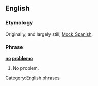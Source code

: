 ==English==

===Etymology===
Originally, and largely still, [[w:Mock Spanish|Mock Spanish]].

===Phrase===
'''[[no]] [[problemo]]'''

# {{informal}} No problem.

[[Category:English phrases]]